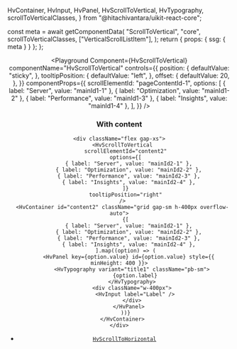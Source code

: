   HvContainer,
  HvInput,
  HvPanel,
  HvScrollToVertical,
  HvTypography,
  scrollToVerticalClasses,
} from "@hitachivantara/uikit-react-core";



  const meta = await getComponentData(
    "ScrollToVertical",
    "core",
    scrollToVerticalClasses,
    ["VerticalScrollListItem"],
  );
  return { props: { ssg: { meta } } };
};

<Header />

<Playground
  Component={HvScrollToVertical}
  componentName="HvScrollToVertical"
  controls={{
    position: {
      defaultValue: "sticky",
    },
    tooltipPosition: {
      defaultValue: "left",
    },
    offset: {
      defaultValue: 20,
    },
  }}
  componentProps={{
    scrollElementId: "pageContentId-1",
    options: [
      { label: "Server", value: "mainId1-1" },
      { label: "Optimization", value: "mainId1-2" },
      { label: "Performance", value: "mainId1-3" },
      { label: "Insights", value: "mainId1-4" },
    ],
  }}
/>

### With content

```tsx live
<div className="flex gap-xs">
  <HvScrollToVertical
    scrollElementId="content2"
    options={[
      { label: "Server", value: "mainId2-1" },
      { label: "Optimization", value: "mainId2-2" },
      { label: "Performance", value: "mainId2-3" },
      { label: "Insights", value: "mainId2-4" },
    ]}
    tooltipPosition="right"
  />
  <HvContainer id="content2" className="grid gap-sm h-400px overflow-auto">
    {[
      { label: "Server", value: "mainId2-1" },
      { label: "Optimization", value: "mainId2-2" },
      { label: "Performance", value: "mainId2-3" },
      { label: "Insights", value: "mainId2-4" },
    ].map((option) => (
      <HvPanel key={option.value} id={option.value} style={{ minHeight: 400 }}>
        <HvTypography variant="title1" className="pb-sm">
          {option.label}
        </HvTypography>
        <div className="w-400px">
          <HvInput label="Label" />
        </div>
      </HvPanel>
    ))}
  </HvContainer>
</div>
```

- [`HvScrollToHorizontal`](/components/scroll-to-horizontal)
